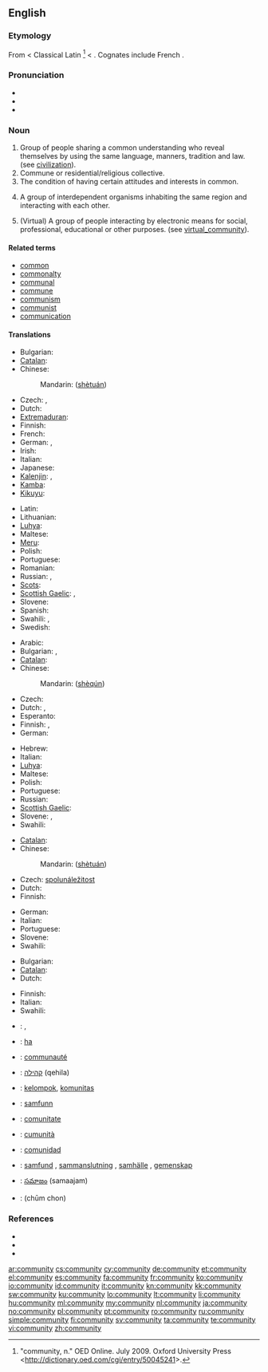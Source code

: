 {{wikipedia|dab=community (disambiguation)|community}}
==English==

===Etymology===
From {{etyl|fro}} {{term|lang=fro|communité}} < Classical Latin {{term|lang=la|communitas}}<ref>"community, n." OED Online. July 2009. Oxford University Press <http://dictionary.oed.com/cgi/entry/50045241>.</ref> < {{term|lang=la|communis|commūnis|common}}. Cognates include French {{term|communauté}}.

===Pronunciation===
* {{IPA|/k(ə)ˈmjunəti/|/k(ə)ˈmjunəɾi/}}
* {{audio|en-us-community.ogg|Audio (US)}}
* {{audio|en-ca-community.ogg|Audio (CA)}}

===Noun===
{{wikipedia}}
{{en-noun|communit|ies}}

# Group of people sharing a common understanding who reveal themselves by using the same language, manners, tradition and law. (see [[civilization]]).
# Commune or residential/religious collective.
# The condition of having certain attitudes and interests in common.
# {{ecology}} A group of interdependent organisms inhabiting the same region and interacting with each other.
# (Virtual) A group of people interacting by electronic means for social, professional, educational or other purposes. (see [[virtual_community]]).

====Related terms====
* [[common]]
* [[commonalty]]
* [[communal]]
* [[commune]]
* [[communism]]
* [[communist]]
* [[communication]]

====Translations====
{{trans-top|group of people sharing a common understanding}}
* Bulgarian: {{t+|bg|общество|n}}
* [[Catalan]]: {{t|ca|comunitat|f}}
* Chinese:
*: Mandarin: {{zh-ts|社團|社团}} ([[shè]][[tuán]])
* Czech: {{t+|cs|společenství|n}}, {{t-|cs|komunita|f}}
* Dutch: {{t+|nl|gemeenschap|f}}
* [[Extremaduran]]: {{tø|ext|comuniá|f}}
* Finnish: {{t+|fi|yhteisö}}
* French: {{t+|fr|communauté|f}}
* German: {{t+|de|Gemeinschaft|f}}, {{t+|de|Gesellschaft|f}}
* Irish: {{t-|ga|cumann|m|xs=Irish}}
* Italian: {{t-|it|comunità|f}}
* Japanese: {{t|ja|コミュニティ|tr=komyuniti|sc=Jpan}}
* [[Kalenjin]]: {{tø|kln|jamii}},  {{tø|kln|jamii}}
* [[Kamba]]: {{tø|kam|njamii}}
* [[Kikuyu]]: {{tø|ki|ado}}
{{trans-mid}}
* Latin: {{t-|la|communitas|f}}
* Lithuanian: {{t+|lt|bendruomenė|f|xs=Lithuanian}}
* [[Luhya]]: {{tø|luy|ejamii}}
* Maltese: {{t|mt|komunità |f|xs=Maltese}}
* [[Meru]]: {{tø|mer|banto}}
* Polish: {{t|pl|społeczność|f}}
* Portuguese: {{t+|pt|comunidade|f}}
* Romanian: {{t+|ro|comunitate|f}}
* Russian: {{t+|ru|сообщество|n|tr=soóbščestvo}}, {{t|ru|община|f|tr=obščína|sc=Cyrl}}
* [[Scots]]: {{tø|sco| commonty}}
* [[Scottish Gaelic]]: {{t-|gd|poball|m|xs=Scottish Gaelic}}, {{t-|gd|coimhearsnachd|f|xs=Scottish Gaelic}}
* Slovene: {{t+|sl|skupnost|f}}
* Spanish: {{t+|es|comunidad|f}}
* Swahili: {{t+|sw|jamii|xs=Swahili}},  {{t+|sw|jamaa|xs=Swahili}}
* Swedish: {{t+|sv|gemenskap|c}}
{{trans-bottom}}

{{trans-top|commune or residential/religious collective}}
* Arabic: {{t|ar|ملّة|tr=milla}}
* Bulgarian: {{t+|bg|колония|f}},  {{t|bg|комуна}}
* [[Catalan]]: {{t|ca|comunitat|f}}
* Chinese:
*: Mandarin: {{zh-ts|社群|社群}} ([[shè]][[qún]])
* Czech: {{t-|cs|komunita|f}}
* Dutch: {{t-|nl|commune}}, {{t+|nl|gemeenschap|f}}
* Esperanto: {{t-|eo|komunumo|xs=Esperanto}}
* Finnish: {{t+|fi|yhteisö}}, {{t+|fi|kommuuni}}
* German: {{t+|de|Gemeinde|f}}
{{trans-mid}}
* Hebrew: {{t-|he|קהילה|f}}
* Italian: {{t-|it|comunità|f}}
* [[Luhya]]: {{tø|luy|jamii}}
* Maltese: {{t|mt|komunità |f|xs=Maltese}}
* Polish: {{t|pl|wspólnota|f}}
* Portuguese: {{t+|pt|comunidade|f}}
* Russian: {{t+|ru|сообщество|n|tr=soóbščestvo}}
* [[Scottish Gaelic]]: {{t-|gd|coimhearsnachd|f|xs=Scottish Gaelic}}
* Slovene: {{t+|sl|skupnost|f}}, {{t+|sl|komuna|f}}
* Swahili: {{t+|sw|jamii|xs=Swahili}}
{{trans-bottom}}

{{trans-top|condition of having certain attitudes and interests in common}}
* [[Catalan]]: {{t|ca|comunitat|f}}
* Chinese:
*: Mandarin: {{zh-ts|社團|社团}} ([[shè]][[tuán]])
* Czech: [[spolunáležitost]] {{f}}
* Dutch: {{t+|nl|gemeenschap|f}}
* Finnish: {{t+|fi|yhteisöllisyys}}
{{trans-mid}}
* German: {{t+|de|Gemeinschaft|f}}
* Italian: {{t-|it|comunanza|f}}
* Portuguese: {{t+|pt|comunidade|f}}
* Slovene: {{t+|sl|skupnost|f}}
* Swahili: {{t+|sw|jamii|xs=Swahili}}
{{trans-bottom}}

{{trans-top|ecology: group of interdependent organisms}}
* Bulgarian: {{t+|bg|колония}}
* [[Catalan]]: {{t|ca|comunitat|f}}
* Dutch: {{t+|nl|gemeenschap|f}}
{{trans-mid}}
* Finnish: {{t-|fi|yhdyskunta}}
* Italian: {{t-|it|comunità|f}}
* Swahili: {{t+|sw|jamii|xs=Swahili}}
{{trans-bottom}}

{{checktrans-top}}
* {{ttbc|ar}}: {{Arab|[[جماعة]]}} {{f}}, {{Arab|[[جالية]]}} {{f}}
* {{ttbc|Ewe}}: [[ha]]
* {{ttbc|fr}}: [[communauté]] {{f}}
* {{ttbc|Hebrew}}: [[קהילה]] (qehila) {{f}}
* {{ttbc|Indonesian}}: [[kelompok]], [[komunitas]]
* {{ttbc|Norwegian}}: [[samfunn]] {{n}}
{{trans-mid}}
* {{ttbc|Romanian}}: [[comunitate]] {{f}}
* {{ttbc|Sicilian}}: [[cumunità]] {{f}}
* {{ttbc|es}}: [[comunidad]] {{f}}
* {{ttbc|Swedish}}: [[samfund]] {{c}}, [[sammanslutning]] {{c}}, [[samhälle]] {{c}}, [[gemenskap]] {{c}}
* {{ttbc|Telugu}}: [[సమాజం]] (samaajam)
* {{ttbc|Thai}}: {{Thai|[[ชุมชน]]}} (chūm chon)
{{trans-bottom}}

===References===
<references/>
* {{R:Webster 1913}}
* {{R:Century 1911}}
* {{R:OneLook}}

[[ar:community]]
[[cs:community]]
[[cy:community]]
[[de:community]]
[[et:community]]
[[el:community]]
[[es:community]]
[[fa:community]]
[[fr:community]]
[[ko:community]]
[[io:community]]
[[id:community]]
[[it:community]]
[[kn:community]]
[[kk:community]]
[[sw:community]]
[[ku:community]]
[[lo:community]]
[[lt:community]]
[[li:community]]
[[hu:community]]
[[ml:community]]
[[my:community]]
[[nl:community]]
[[ja:community]]
[[no:community]]
[[pl:community]]
[[pt:community]]
[[ro:community]]
[[ru:community]]
[[simple:community]]
[[fi:community]]
[[sv:community]]
[[ta:community]]
[[te:community]]
[[vi:community]]
[[zh:community]]
